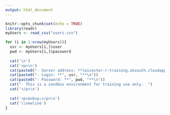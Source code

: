 ```yaml
---
output: html_document
---
```


```r
knitr::opts_chunk$set(echo = TRUE)
library(readr)
myUsers <- read_csv("users.csv")
```


```r
for (i in 1:nrow(myUsers)){
  usr <- myUsers[i,]$user
  pwd <- myUsers[i,]$password
  
  cat('\n')
  cat('<p>\n')
  cat(paste0("- Server address: **leicester-r-training.uksouth.cloudapp.azure.com:8787**\n"))
  cat(paste0("- Login: **", usr, "**\n"))
  cat(paste0("- Password: **", pwd, "**\n"))
  cat("- This is a sandbox environment for training use only.  ")
  cat('</p>\n')
  
  cat('<p>&nbsp;</p>\n')
  cat('\\newline')
}
```
